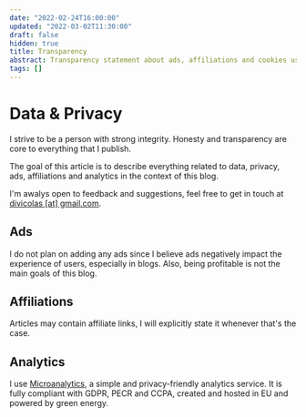 ```yaml
---
date: "2022-02-24T16:00:00"
updated: "2022-03-02T11:30:00"
draft: false
hidden: true
title: Transparency
abstract: Transparency statement about ads, affiliations and cookies usage on my blog.
tags: []
---
```


# Data & Privacy

I strive to be a person with strong integrity. Honesty and transparency are core to everything that I publish.

The goal of this article is to describe everything related to data, privacy, ads, affiliations and analytics in the context of this blog.

I'm awalys open to feedback and suggestions, feel free to get in touch at <a href="mailto:divicolas@gmail.com">divicolas [at] gmail.com</a>.


## Ads

I do not plan on adding any ads since I believe ads negatively impact the experience of users, especially in blogs. Also, being profitable is not the main goals of this blog.


## Affiliations

Articles may contain affiliate links, I will explicitly state it whenever that's the case.


## Analytics

I use [Microanalytics](https://microanalytics.io/), a simple and privacy-friendly analytics service. It is fully compliant with GDPR, PECR and CCPA, created and hosted in EU and powered by green energy.
